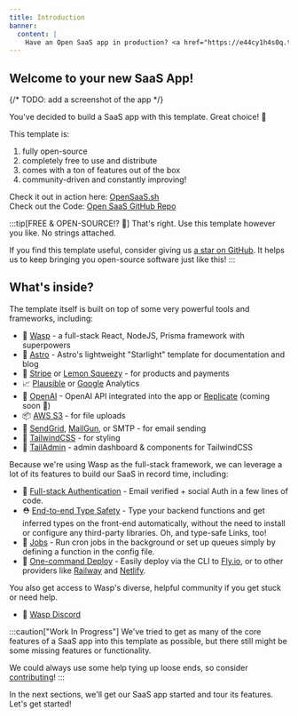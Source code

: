 ```yaml
---
title: Introduction
banner:
  content: |
    Have an Open SaaS app in production? <a href="https://e44cy1h4s0q.typeform.com/to/EPJCwsMi">We'll send you some swag! 👕</a>
---
```



## Welcome to your new SaaS App!

{/* TODO: add a screenshot of the app */}

<HiddenLLMHelper />

You've decided to build a SaaS app with this template. Great choice! 🎉

This template is:

1. fully open-source
2. completely free to use and distribute
3. comes with a ton of features out of the box
4. community-driven and constantly improving!

Check it out in action here: [OpenSaaS.sh](https://opensaas.sh)  
Check out the Code: [Open SaaS GitHub Repo](https://github.com/wasp-lang/open-saas)

:::tip[FREE & OPEN-SOURCE!? 🌟]
That's right. Use this template however you like. No strings attached.

If you find this template useful, consider giving us [a star on GitHub](https://github.com/wasp-lang/wasp). It helps us to keep bringing you open-source software just like this!
:::

## What's inside?

The template itself is built on top of some very powerful tools and frameworks, including:

- 🐝 [Wasp](https://wasp.sh) - a full-stack React, NodeJS, Prisma framework with superpowers
- 🚀 [Astro](https://starlight.astro.build/) - Astro's lightweight "Starlight" template for documentation and blog
- 💸 [Stripe](https://stripe.com) or [Lemon Squeezy](https://lemonsqueezy.com/) - for products and payments
- 📈 [Plausible](https://plausible.io) or [Google](https://analytics.google.com/) Analytics
- 🤖 [OpenAI](https://openai.com) - OpenAI API integrated into the app or [Replicate](https://replicate.com/) (coming soon 👀)
- 📦 [AWS S3](https://aws.amazon.com/s3/) - for file uploads
- 📧 [SendGrid](https://sendgrid.com), [MailGun](https://mailgun.com), or SMTP - for email sending
- 💅 [TailwindCSS](https://tailwindcss.com) - for styling
- 💼 [TailAdmin](https://tailadmin.com/) - admin dashboard & components for TailwindCSS

Because we're using Wasp as the full-stack framework, we can leverage a lot of its features to build our SaaS in record time, including:

- 🔐 [Full-stack Authentication](https://wasp.sh/docs/auth/overview) - Email verified + social Auth in a few lines of code.
- ⛑ [End-to-end Type Safety](https://wasp.sh/docs/data-model/operations/overview) - Type your backend functions and get inferred types on the front-end automatically, without the need to install or configure any third-party libraries. Oh, and type-safe Links, too!
- 🤖 [Jobs](https://wasp.sh/docs/advanced/jobs) - Run cron jobs in the background or set up queues simply by defining a function in the config file.
- 🚀 [One-command Deploy](https://wasp.sh/docs/advanced/deployment/overview) - Easily deploy via the CLI to [Fly.io](https://fly.io), or to other providers like [Railway](https://railway.app) and [Netlify](https://netlify.com).

You also get access to Wasp's diverse, helpful community if you get stuck or need help.

- 🤝 [Wasp Discord](https://discord.gg/rzdnErX)

:::caution["Work In Progress"]
We've tried to get as many of the core features of a SaaS app into this template as possible, but there still might be some missing features or functionality.

We could always use some help tying up loose ends, so consider [contributing](https://github.com/wasp-lang/open-saas/blob/main/CONTRIBUTING.md)!
:::

In the next sections, we'll get our SaaS app started and tour its features. Let's get started!
